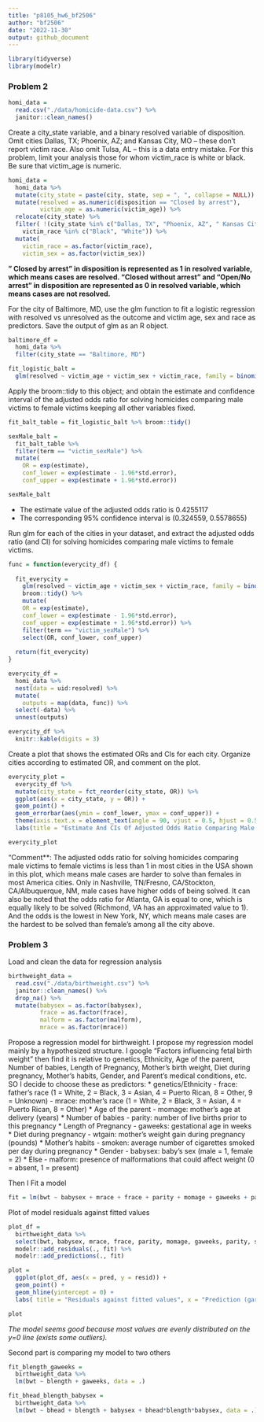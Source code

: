 ```yaml
---
title: "p8105_hw6_bf2506"
author: "bf2506"
date: "2022-11-30"
output: github_document
---
```


```r
library(tidyverse)
library(modelr)
```

### Problem 2

```r
homi_data = 
  read.csv("./data/homicide-data.csv") %>%
  janitor::clean_names()
```

Create a city_state variable, and a binary resolved variable of disposition. Omit cities Dallas, TX; Phoenix, AZ; and Kansas City, MO – these don’t report victim race. Also omit Tulsa, AL – this is a data entry mistake. For this problem, limit your analysis those for whom victim_race is white or black. Be sure that victim_age is numeric.
```r
homi_data = 
  homi_data %>% 
  mutate(city_state = paste(city, state, sep = ", ", collapse = NULL)) %>% 
  mutate(resolved = as.numeric(disposition == "Closed by arrest"),
         victim_age = as.numeric(victim_age)) %>%
  relocate(city_state) %>% 
  filter( !(city_state %in% c("Dallas, TX", "Phoenix, AZ", " Kansas City, MO", "Tulsa, AL")),
    victim_race %in% c("Black", "White")) %>% 
  mutate(
    victim_race = as.factor(victim_race),
    victim_sex = as.factor(victim_sex))
```
**" Closed by arrest" in disposition is represented as 1 in resolved variable, which means cases are resolved. "Closed without arrest" and "Open/No arrest" in disposition are represented as 0 in resolved variable, which means cases are not resolved.**
 

For the city of Baltimore, MD, use the glm function to fit a logistic regression with resolved vs unresolved as the outcome and victim age, sex and race as predictors. Save the output of glm as an R object.
```r
baltimore_df =
  homi_data %>%
  filter(city_state == "Baltimore, MD")

fit_logistic_balt = 
  glm(resolved ~ victim_age + victim_sex + victim_race, family = binomial(), data = baltimore_df) 
```

Apply the broom::tidy to this object; and obtain the estimate and confidence interval of the adjusted odds ratio for solving homicides comparing male victims to female victims keeping all other variables fixed.
```r
fit_balt_table = fit_logistic_balt %>% broom::tidy() 

sexMale_balt = 
  fit_balt_table %>% 
  filter(term == "victim_sexMale") %>% 
  mutate(
    OR = exp(estimate),
    conf_lower = exp(estimate - 1.96*std.error),
    conf_upper = exp(estimate + 1.96*std.error))

sexMale_balt
```

* The estimate value of the adjusted odds ratio is 0.4255117
* The corresponding 95% confidence interval is (0.324559, 0.5578655)

Run glm for each of the cities in your dataset, and extract the adjusted odds ratio (and CI) for solving homicides comparing male victims to female victims.

```r
func = function(everycity_df) {
  
  fit_everycity = 
    glm(resolved ~ victim_age + victim_sex + victim_race, family = binomial(), data = everycity_df) %>%
    broom::tidy() %>% 
    mutate(
    OR = exp(estimate),
    conf_lower = exp(estimate - 1.96*std.error),
    conf_upper = exp(estimate + 1.96*std.error)) %>%
    filter(term == "victim_sexMale") %>%
    select(OR, conf_lower, conf_upper)
  
  return(fit_everycity)
}
```

```r
everycity_df = 
  homi_data %>%
  nest(data = uid:resolved) %>%
  mutate(
    outputs = map(data, func)) %>%
  select(-data) %>%
  unnest(outputs)

everycity_df %>%
  knitr::kable(digits = 3)
```

Create a plot that shows the estimated ORs and CIs for each city. Organize cities according to estimated OR, and comment on the plot.
```r
everycity_plot = 
  everycity_df %>% 
  mutate(city_state = fct_reorder(city_state, OR)) %>%
  ggplot(aes(x = city_state, y = OR)) +
  geom_point() +
  geom_errorbar(aes(ymin = conf_lower, ymax = conf_upper)) +
  theme(axis.text.x = element_text(angle = 90, vjust = 0.5, hjust = 0.5)) +
  labs(title = "Estimate And CIs Of Adjusted Odds Ratio Comparing Male Victims To Female", x = "City, State", y = "Estimate / CI for solving homicides")

everycity_plot
```
"Comment**: The adjusted odds ratio for solving homicides comparing male victims to female victims is less than 1 in most cities in the USA shown in this plot, which means male cases are harder to solve than females in most America cities. Only in Nashville, TN/Fresno, CA/Stockton, CA/Albuquerque, NM, male cases have higher odds of being solved. It can also be noted that the odds ratio for Atlanta, GA is equal to one, which is equally likely to be solved (Richmond, VA has an approximated value to 1). And the odds is the lowest in New York, NY, which means male cases are the hardest to be solved than female's among all the city above.


### Problem 3

Load and clean the data for regression analysis
```r
birthweight_data = 
  read.csv("./data/birthweight.csv") %>%
  janitor::clean_names() %>% 
  drop_na() %>% 
  mutate(babysex = as.factor(babysex),
         frace = as.factor(frace),
         malform = as.factor(malform),
         mrace = as.factor(mrace))
```

Propose a regression model for birthweight. I propose my regression model mainly by a hypothesized structure. I google "Factors influencing fetal birth weight" then find it is relative to genetics, Ethnicity, Age of the parent, Number of babies, Length of Pregnancy, Mother's birth weight, Diet during pregnancy, Mother's habits, Gender, and Parent's medical conditions, etc. SO I decide to choose these as predictors:
* genetics/Ethnicity
 - frace: father’s race (1 = White, 2 = Black, 3 = Asian, 4 = Puerto Rican, 8 = Other, 9 = Unknown)
 - mrace: mother’s race (1 = White, 2 = Black, 3 = Asian, 4 = Puerto Rican, 8 = Other)
* Age of the parent
 - momage: mother’s age at delivery (years)
* Number of babies
 - parity: number of live births prior to this pregnancy
* Length of Pregnancy
 - gaweeks: gestational age in weeks
* Diet during pregnancy
 - wtgain: mother’s weight gain during pregnancy (pounds)
* Mother's habits
 - smoken: average number of cigarettes smoked per day during pregnancy
* Gender
 - babysex: baby’s sex (male = 1, female = 2)
* Else
 - malform: presence of malformations that could affect weight (0 = absent, 1 = present)

Then I Fit a model
```r
fit = lm(bwt ~ babysex + mrace + frace + parity + momage + gaweeks + parity + smoken + wtgain, data = birthweight_data)
```

Plot of model residuals against fitted values
```r
plot_df = 
  birthweight_data %>% 
  select(bwt, babysex, mrace, frace, parity, momage, gaweeks, parity, smoken, wtgain) %>%
  modelr::add_residuals(., fit) %>% 
  modelr::add_predictions(., fit)

plot = 
  ggplot(plot_df, aes(x = pred, y = resid)) + 
  geom_point() +
  geom_hline(yintercept = 0) +
  labs( title = "Residuals against fitted values", x = "Prediction (garms)", y = "Residuals (garms)")

plot
```
*The model seems good because most values are evenly distributed on the y=0 line (exists some outliers).*

Second part is comparing my model to two others
```r
fit_blength_gaweeks = 
  birthweight_data %>% 
  lm(bwt ~ blength + gaweeks, data = .)

fit_bhead_blength_babysex = 
  birthweight_data %>% 
  lm(bwt ~ bhead + blength + babysex + bhead*blength*babysex, data = .)


```

